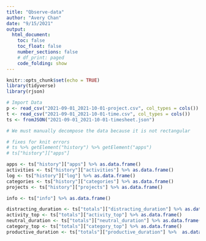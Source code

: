 ```yaml
---
title: "Qbserve-data"
author: "Avery Chan"
date: "9/15/2021"
output:
  html_document:
    toc: false
    toc_float: false
    number_sections: false
    # df_print: paged
    code_folding: show
---
```


```r
knitr::opts_chunk$set(echo = TRUE)
library(tidyverse)
library(rjson)
```

```r
# Import Data
p <- read_csv("2021-09-01_2021-10-01-project.csv", col_types = cols())
t <- read_csv("2021-09-01_2021-10-01-time.csv", col_types = cols())
ts <- fromJSON("2021-09-01_2021-10-01-timesheet.json")
```

```r
# We must manually decompose the data because it is not rectangular

# fixes for knit errors
# ts %>% getElement("history") %>% getElement("apps")
# ts["history"]["apps"]

apps <- ts["history"]["apps"] %>% as.data.frame()
activities <- ts["history"]["activities"] %>% as.data.frame()
log <- ts["history"]["log"] %>% as.data.frame()
categories <- ts["history"]["categories"] %>% as.data.frame()
projects <- ts["history"]["projects"] %>% as.data.frame()

info <- ts["info"] %>% as.data.frame()

distracting_duration <- ts["totals"]["distracting_duration"] %>% as.data.frame()
activity_top <- ts["totals"]["activity_top"] %>% as.data.frame()
neutral_duration <- ts["totals"]["neutral_duration"] %>% as.data.frame()
category_top <- ts["totals"]["category_top"] %>% as.data.frame()
productive_duration <- ts["totals"]["productive_duration"] %>%  as.data.frame()
```



